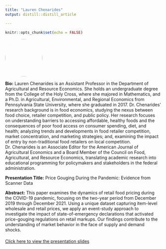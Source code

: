 ```yaml
---
title: "Lauren Chenarides"
output: distill::distill_article

---
```


```r
knitr::opts_chunk$set(echo = FALSE)
```


:::float-left

<img src="images/lauren.jpg" style="width: 120px; height: 120px; object-fit: cover; border-radius: 50%;">

**Bio:** Lauren Chenarides is an Assistant Professor in the Department of Agricultural and Resource Economics. She holds an undergraduate degree from the College of the Holy Cross, where she majored in Mathematics, and a Ph.D. in Agricultural, Environmental, and Regional Economics from Pennsylvania State University, where she graduated in 2017. Dr. Chenarides’ research background is in food economics, studying the nexus between food choice, retailer competition, and public policy. Her research focuses on understanding barriers to accessing affordable, healthy foods and the consequences of poor food access on consumer spending, diet, and health; analyzing trends and developments in food retailer competition, market concentration, and marketing strategies; and, examining the impact of entry by non-traditional food retailers on local competition. Dr. Chenarides is an Associate Editor for the American Journal of Agricultural Economics and a Board Member of the Council on Food, Agricultural, and Resource Economics, translating academic research into educational programming for policymakers and stakeholders in the federal administration. 

**Presentation Title:** Price Gouging During the Pandemic: Evidence from Scanner Data

**Abstract:** This paper examines the dynamics of retail food pricing during the COVID-19 pandemic, focusing on the two-year period from December 2019 through December 2021. Using a unique dataset capturing item-level wholesale and retail prices, we apply an event-study approach to investigate the impact of state-of-emergency declarations that activated price-gouging regulations on retail markups. Our findings contribute to the understanding of market behavior in the face of supply and demand shocks.

:::


<!-- Link to presentation slides -->
<div style="margin-top: 20px;">
  <a href="presentations/7-1_Lauren_Chenarides.pdf" target="_blank">Click here to view the presentation slides</a>
</div>








